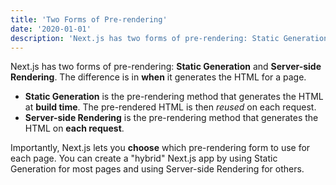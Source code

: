 ```yaml
---
title: 'Two Forms of Pre-rendering'
date: '2020-01-01'
description: 'Next.js has two forms of pre-rendering: Static Generation and Server-side Rendering. The difference is in when it generates the HTML for a page.'
---
```


Next.js has two forms of pre-rendering: **Static Generation** and **Server-side Rendering**. The difference is in **when** it generates the HTML for a page.

- **Static Generation** is the pre-rendering method that generates the HTML at **build time**. The pre-rendered HTML is then _reused_ on each request.
- **Server-side Rendering** is the pre-rendering method that generates the HTML on **each request**.

Importantly, Next.js lets you **choose** which pre-rendering form to use for each page. You can create a "hybrid" Next.js app by using Static Generation for most pages and using Server-side Rendering for others.

<Test text="wow, so much text from React" />